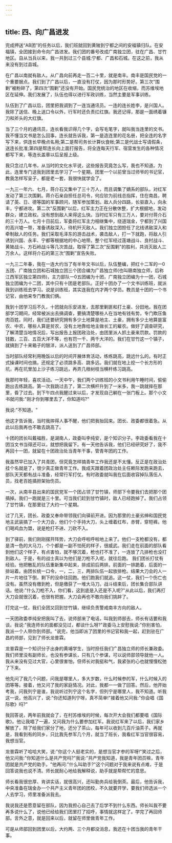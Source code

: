 ```yaml
---
---
---
```

title: 四、向广昌进发
---



完成押送“AB团”的任务以后，我们班就回到黄陂到宁都之间的安福镇归队。在安福镇，全团接到命令向广昌进发。我们团的番号改成广南独立团，驻在广昌、甘竹地区。自从当兵以来，我一共到过三个县城:宁都、广昌和石城。在这之前，我从来没有到过县城。

在广昌以南就有敌人。从广昌向前再走一百二十里，就是南丰。南丰是国民党的一个重要据点。我们到了广昌以后，一直没有打仗，因为那时形势好。第三次“围剿”被粉碎了，第四次“围剿”还没有开始。国民党统治的地区在收缩，而苏维埃地区在延伸。我们发展了，队伍也得以进行军政训练，当然主要是军事训练。

队伍到了广昌以后，团里把我调到了一连当通讯员。一连的连长姓李，是兴国人。我除了送信、晚上送口令以外，行军时还负责扛红旗。我还记得，那是一面绣着镰刀和斧头的大红旗。

当了三个月的通讯员，连长看我识得几个字，会写毛笔字，就叫我当连里的文书。我不懂当文书是怎么回事，连长就告诉我，第一是造连里的花名册，把全连的名字写下来，供连长早晚点名用;第二是帮司务长计算伙食帐;第三是代战士写请假条，送连长批准;第四是帮连长向上面打报告，将全连每天行军、宿营发生的各种情况都写下来，等连长盖章以后呈报上级。

我只念过几年书，从当时的文化水平说，这些报告究竟怎么写，我也不知道。为此，连里专门送我到团里去学习了一个星期。团里一个以前曾当过师爷的书记官，教我怎样写呈子，都是老一套，我很快就学会了。

一九三一年六、七月，蒋介石又集中了三十万人，而且调集了嫡系的部队，对红军发动了第三次围剿。蒋介石亲自担任总司令，何应钦为前线总指挥，住在南昌，聘请了英、日、德等国的军事顾问，随军参加策划。敌人兵分四路，长驱直入，向永丰，宁都进攻。第二次"反围剿"以后，红军主力正在分散休整，扩大根据地，发动群众，建立政权。没有想到敌人来得这么快。当时红军只有三万人，要对付蒋介石的三十万人。七月十日前后，军委将红军主力相继集中，绕道瑞金，宁都到了兴国的高兴墟一带，准备诱敌深入，待机歼灭敌人。我们独立团担任了北线诱敌深入和牵制敌人的任务。我们采取毛泽东的游击战术，袭击敌人，打一下就跑，将敌人引诱到兴国、永丰、宁都等根据地的中心地带。整个红军经过莲塘战斗、良村战斗、黄陂战斗、方石岭战斗等几次苦战，取得了第三次"反围剿"的胜利，共消灭敌人三万余人。这样将介石的第三次“围剿”宣告失败。

一九三二年春，我在一连大约当了有半年文书以后，队伍整编，把红十二军的一0五团、广南独立团和石城独立团三个团合编为广昌独立师(也叫赣南独立师，后称江西军区独立第四师)，主力部队一0五团编为十团，广南独立团编为十一团，石城独立团编为十二团，其中只有十团是老部队。正好十团办了一个文书训练班，就派我到训练班去学习。说是训练班，其实连我在内才两个学员。教员是十团的一个书记官，由他来专门教我们俩。

我到十团学习后不久，十团就向乐安进发，去那里剿匪和打土豪、分田地。我在团部学习期间，经常被派出去搞调查，要搞清楚哪些人在当地有钱有势，专门欺压鱼肉百姓。同时，我们还要研究拥有多少土地算是地主、土豪，拥有多少土地算是富农、中农，哪些人算是贫农，没有土地靠给地主做长工的雇农。做好了调查研究，了解清楚当地情况后，写出报告上报团政治处，由团里派人抓土豪来罚款。罚款的钱数，三百、五百大洋不等，也有罚一千、两千大洋的。我们在甘竹这一个镇子，就搞到了十来箱子的银洋，派人送到了广昌师部。

当时部队经常利用晚饭以后的时间开展体育活动，练练跳高，跳远什么的。有时正式操课时间也搞，还规定了必须跳多高、跳多远。我们就在地上挖一个长方形的坑，再在坑里加上沙子练习跳远，再弄几根树枝当横杆练习跳高。

我那时年轻，喜欢活动。一天中午，我们两个训练班的小文书利用午睡时间，偷偷跑出去练跳高。第一次我跳过去了，第二次横杆升到了一米多，我一跳就摔在那里，昏了过去。到下午四点我醒过来以后，才发现自己躺在一张门板上。那个小文书就问我:"刚才你到哪里去了，你知道吗?"

我说:"不知道。"

他这才告诉我，当时我摔得人事不醒，他们把我抬回来。团长、政委都很着急。从此以后我再也不敢去跳高了。

十团的团长叫戴福胜，是湖南人，政委叫李纯安，是个知识分子。李政委看我在十团当文书当得还可以，就想把我留下。有一天他告诉我，他们已经研究好了，我不再回十一团，就留在十团政治处当青年干事，管青年团的工作。

我虽然早已加入了共青团，但究竟怎样搞青年工作我还是不太懂。反正是在政治处挂个名就是了，很少真正做青年工作。我成天跟着团政治处主任赖际发跑来跑去，部队天天都有战斗准备，经常行军打仗。有时政委就叫我在后面收容掉队落伍人员，找老百姓搞担架抬伤员。

一次，从南丰县出来的国民党军一个团占领了甘竹镇，师部下令要我们去把那个团搞掉。我们一跑就是三十里。可当我们赶到甘竹镇时，敌人已经跑掉了。我们占领了甘竹镇，在那里驻了大约一个星期。

过了几天，团长、政委又奉命带领我们向驿前开进。因为那里的土豪劣绅和国民党地主武装搞了一个大刀会，他们个个手持大刀，头上缠着红布，赤臂，穿短裤。他们喝鸡血为盟，说是枪打不进、刀砍不入。

到了驿前，我们刚刚摆开阵势，大刀会呼啦呼啦地上来了。他们一支枪都没有，都是清一色的大马刀，个个都是一副不怕死的样子，很威武。我们走在前面的部队看到他们这个样子，有点害怕，就不够沉着，枪也打不准了，一连放了几排枪也没打到敌人。于是，有的战士真以为他们是刀枪不入呢，就往后跑。 我们团长打仗有经验。他把散乱的队伍重新集中起来，排成前后两排。前面的一排跪着，后面的一排站着。由团长统一口令，一，二，三，两排队伍一起放排枪。结果大刀会的人一片一片地往下倒，剩下的没命往回跑。他们跑我们就追。这一仗，我们一个伤亡也没有。虽然没有缴到枪，但是缴获了一堆大马刀。战斗结束后，团长集合部队讲话。他说:"什么刀枪不入，你们看，这到底是入还是不入呢?"从此以后，我们再打大刀会就很沉着，也很有把握。大刀会再也不敢向我们挑衅了。

打完这一仗，我们全团又回到甘竹镇，继续负责警戒南丰方向的敌人。

一天团政委李纯安把我叫了去，说师部来了电话，叫我到师部去，师长有话要和我谈。我说:"我连师长的面都没见过，都谈什么呀?"政委马上安慰我说:"你别害怕，我派一个人带你到师部。"说完，他当即派了团里的书记官和我一起，赶到驻在广昌的师部，见到了师长龙普霖。

龙普霖是一个知识分子出身的黄埔学生，当时担任我们广昌独立师的师长兼政委。我们师里没有副师长，也没有参谋长，只有几个参谋，可以说师部领导就他一人。我从来没有见过大官，心里很害怕，但师长对我挺和气，我紧张的心也就慢慢松弛了下来。

他先问了我几个问题，问我是哪里人，多大岁数，什么时候参的军，什么时候入的团等等。接着，他又问了我的家庭情况。对此，我都一一做了回答。然后，他开始考我，问我列宁是谁，我说听过列宁这个名字，但列宁是哪里人，我不知道。听我这一说，他高兴了，说:"你还知道列宁呀，真不简单!"接着他又问我:"你会唱《国际歌》吗?"

我回答说，两年前我就会了，在村苏维埃的时候，每次开大会我们都要唱《国际歌》。他让我唱了一遍，又问我为什么要参加红军。我说红军来了以后，我们家乡解放了，除了给我们家分了地，还分了茶山，每年可以收到几百斤油茶子。再就是，我看到有的同乡，只比我先参军几个月，就当了班长，我看红军当官很容易，我想当官。

龙普霖听了哈哈大笑，说:"你这个人挺老实的，是想当官才参的军呀!"笑过之后，他又问我:"你知道什么是共产党吗?"我说:"共产党我知道，我是青年团员嘛，青年团就是共产党的助手。"他再问:"什么叫助手?"这个问题对于我来说有点难，于是回答说我也说不清。师长就耐心地给我解释说，助手就是帮帮忙的意思。

师长看我很忠厚、肯讲实话，就很高兴，还叫勤务兵给我倒茶。最后，他告诉我，中央准备在瑞金办一个共产主义青年团的团校，不久就要开学，要我们师选派一个人去学习，师里准备派我去。

我说我还是愿意留在部队，因为我担心自己去了后学不到什么东西。师长叫我不要再多说什么了，说他已经给我们团里打了招呼，事情就这样定了。学完了再回师部。言外之意，就是回来以后，就留在师里做青年工作。

可是从师部回到团里以后，大约两、三个月都没消息，我还在十团当我的青年干事。